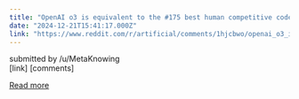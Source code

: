 ```yaml
---
title: "OpenAI o3 is equivalent to the #175 best human competitive coder on the planet."
date: "2024-12-21T15:41:17.000Z"
link: "https://www.reddit.com/r/artificial/comments/1hjcbwo/openai_o3_is_equivalent_to_the_175_best_human/"
---
```


submitted by    /u/MetaKnowing  
 [link]   [comments]

[Read more](https://www.reddit.com/r/artificial/comments/1hjcbwo/openai_o3_is_equivalent_to_the_175_best_human/)
